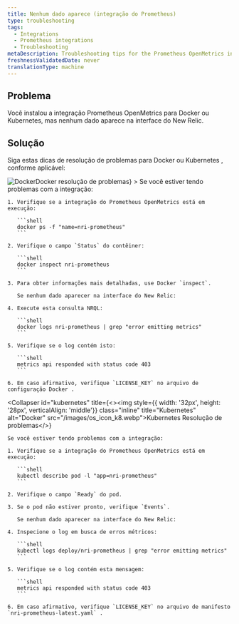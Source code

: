 ```yaml
---
title: Nenhum dado aparece (integração do Prometheus)
type: troubleshooting
tags:
  - Integrations
  - Prometheus integrations
  - Troubleshooting
metaDescription: Troubleshooting tips for the Prometheus OpenMetrics integration for Docker or Kubernetes if no data appears in New Relic's UI.
freshnessValidatedDate: never
translationType: machine
---
```


## Problema

Você instalou a integração Prometheus OpenMetrics para Docker ou Kubernetes, mas nenhum dado aparece na interface do New Relic.

## Solução

Siga estas dicas de resolução de problemas para Docker ou Kubernetes , conforme aplicável:

<CollapserGroup>
  <Collapser
    id="docker"
    title={<><img style={{ width: '32px', height: '28px', verticalAlign: 'middle'}} class="inline" title="Docker" alt="Docker" src="/images/os_icon_docker.webp">Docker resolução de problemas</img></>}
  >
    Se você estiver tendo problemas com a integração:

    1. Verifique se a integração do Prometheus OpenMetrics está em execução:

       ```shell
       docker ps -f "name=nri-prometheus"
       ```

    2. Verifique o campo `Status` do contêiner:

       ```shell
       docker inspect nri-prometheus
       ```

    3. Para obter informações mais detalhadas, use Docker `inspect`.

       Se nenhum dado aparecer na interface do New Relic:

    4. Execute esta consulta NRQL:

       ```shell
       docker logs nri-prometheus | grep "error emitting metrics"
       ```

    5. Verifique se o log contém isto:

       ```shell
       metrics api responded with status code 403
       ```

    6. Em caso afirmativo, verifique `LICENSE_KEY` no arquivo de configuração Docker .
  </Collapser>

  <Collapser
    id="kubernetes"
    title={<><img style={{ width: '32px', height: '28px', verticalAlign: 'middle'}} class="inline" title="Kubernetes" alt="Docker" src="/images/os_icon_k8.webp">Kubernetes Resolução de problemas</img></>}
  >
    Se você estiver tendo problemas com a integração:

    1. Verifique se a integração do Prometheus OpenMetrics está em execução:

       ```shell
       kubectl describe pod -l "app=nri-prometheus"
       ```

    2. Verifique o campo `Ready` do pod.

    3. Se o pod não estiver pronto, verifique `Events`.

       Se nenhum dado aparecer na interface do New Relic:

    4. Inspecione o log em busca de erros métricos:

       ```shell
       kubectl logs deploy/nri-prometheus | grep "error emitting metrics"
       ```

    5. Verifique se o log contém esta mensagem:

       ```shell
       metrics api responded with status code 403
       ```

    6. Em caso afirmativo, verifique `LICENSE_KEY` no arquivo de manifesto `nri-prometheus-latest.yaml` .
  </Collapser>
</CollapserGroup>
